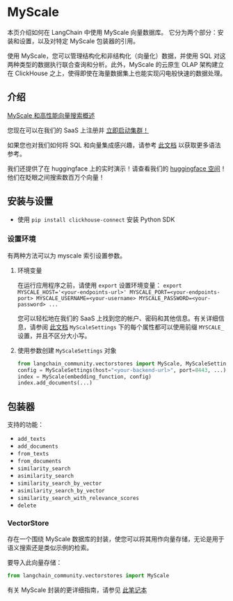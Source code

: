 # MyScale

本页介绍如何在 LangChain 中使用 MyScale 向量数据库。
它分为两个部分：安装和设置，以及对特定 MyScale 包装器的引用。

使用 MyScale，您可以管理结构化和非结构化（向量化）数据，并使用 SQL 对这两种类型的数据执行联合查询和分析。此外，MyScale 的云原生 OLAP 架构建立在 ClickHouse 之上，使得即使在海量数据集上也能实现闪电般快速的数据处理。

## 介绍

[MyScale 和高性能向量搜索概述](https://docs.myscale.com/en/overview/)

您现在可以在我们的 SaaS 上注册并 [立即启动集群！](https://docs.myscale.com/en/quickstart/)

如果您也对我们如何将 SQL 和向量集成感兴趣，请参考 [此文档](https://docs.myscale.com/en/vector-reference/) 以获取更多语法参考。

我们还提供了在 huggingface 上的实时演示！请查看我们的 [huggingface 空间](https://huggingface.co/myscale)！他们在眨眼之间搜索数百万个向量！

## 安装与设置
- 使用 `pip install clickhouse-connect` 安装 Python SDK

### 设置环境

有两种方法可以为 myscale 索引设置参数。

1. 环境变量

    在运行应用程序之前，请使用 `export` 设置环境变量：
    `export MYSCALE_HOST='<your-endpoints-url>' MYSCALE_PORT=<your-endpoints-port> MYSCALE_USERNAME=<your-username> MYSCALE_PASSWORD=<your-password> ...`

    您可以轻松地在我们的 SaaS 上找到您的帐户、密码和其他信息。有关详细信息，请参阅 [此文档](https://docs.myscale.com/en/cluster-management/)
    `MyScaleSettings` 下的每个属性都可以使用前缀 `MYSCALE_` 设置，并且不区分大小写。

2. 使用参数创建 `MyScaleSettings` 对象


    ```python
    from langchain_community.vectorstores import MyScale, MyScaleSettings
    config = MyScaleSettings(host="<your-backend-url>", port=8443, ...)
    index = MyScale(embedding_function, config)
    index.add_documents(...)
    ```

## 包装器
支持的功能：
- `add_texts`
- `add_documents`
- `from_texts`
- `from_documents`
- `similarity_search`
- `asimilarity_search`
- `similarity_search_by_vector`
- `asimilarity_search_by_vector`
- `similarity_search_with_relevance_scores`
- `delete`

### VectorStore

存在一个围绕 MyScale 数据库的封装，使您可以将其用作向量存储，无论是用于语义搜索还是类似示例的检索。

要导入此向量存储：
```python
from langchain_community.vectorstores import MyScale
```

有关 MyScale 封装的更详细指南，请参见 [此笔记本](/docs/integrations/vectorstores/myscale)